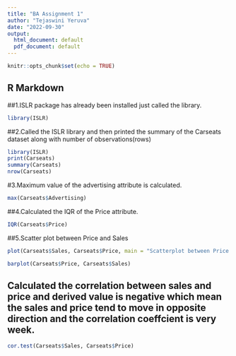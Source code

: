 ---
title: "BA Assignment 1"
author: "Tejaswini Yeruva"
date: "2022-09-30"
output:
  html_document: default
  pdf_document: default
---

```{r setup, include=FALSE}
knitr::opts_chunk$set(echo = TRUE)
```

## R Markdown

##1.ISLR package has already been installed just called the library.

```{r cars}
library(ISLR)
```

##2.Called the ISLR library and then printed the summary of the Carseats dataset along with number of observations(rows)
```{r}
library(ISLR)
print(Carseats)
summary(Carseats)
nrow(Carseats)
```

#3.Maximum value of the advertising attribute is calculated.
```{r}
max(Carseats$Advertising)
```

##4.Calculated the IQR of the Price attribute.

```{r}
IQR(Carseats$Price)
```

##5.Scatter plot between Price and Sales

```{r}
plot(Carseats$Sales, Carseats$Price, main = "Scatterplot between Price and Sales", xlab = "Sales", ylab = "Price",abline(Carseats$Sales,Carseats$Price))

barplot(Carseats$Price, Carseats$Sales)

```

## Calculated the correlation between sales and price and derived value is negative which mean the sales and price tend to move in opposite direction and the correlation coeffcient is very week.
```{r}
cor.test(Carseats$Sales, Carseats$Price)

```

